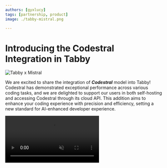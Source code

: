 ```yaml
---
authors: [gyxlucy]
tags: [partnership, product]
image: ./tabby-mistral.png

---
```




# Introducing the Codestral Integration in Tabby

![Tabby x Mistral](./tabby-mistral.png)

We are excited to share the integration of ***Codestral*** model into Tabby! 
Codestral has demonstrated exceptional performance across various coding tasks, and we are delighted to support our users in both self-hosting and accessing Codestral through its cloud API. 
This addition aims to enhance your coding experience with precision and efficiency, setting a new standard for AI-enhanced developer experience.

<video autoplay muted controls src={CodestralVideoUrl} type="video/mp4" className='w-full md:w-[620px]'/>

## What's great about Codestral?

Compared to other coding LLMs, Codestral stands out with its single model that supports both instruction-following and fill-in-the-middle compatibility. 
This is achieved by fine-tuning the base model on two data sets simultaneously. 
This dual fine-tuning strategy allows the same model to perform excellently in both code completion and conversational tasks, greatly simplifying the model deployment stack. 
This highlights an important direction we're extremely excited about from an application perspective, especially in on-prem/byoc use cases.

Besides, Codestral is trained on a diverse dataset of **80+ programming languages**, ensuring a high-quality experience for developers working with a wide range of languages.


## Get started with Codestral in Tabby

### Self-hosting Codestral

Codestral-22B is available for both Tabby completion and chat models [link](https://tabby.tabbyml.com/docs/models/). 
Please follow [Tabby Installation](https://tabby.tabbyml.com/docs/quick-start/installation/) to host Tabby and set `--model Codestral-22B --chat-model Codestral-22B`.

:::warning
Users need to respect the [Mistral AI Non-Production License (MNPL)](https://mistral.ai/news/mistral-ai-non-production-license-mnpl/) when using Codestral model.
This license allows developers to use the model for non-commercial purposes and to support research work. For other production use cases, a Mistral commercial license is required.
:::

### Access via Mistal AI API

Tabby also supports connecting to Mistral's API Platform. To use Codestral via Mistral's API, you need to first sign up for an API key from [Mistral AI](https://mistral.ai/). 
Then in Tabby, set your model configuration as below in `~/.tabby/config.toml` file ([see more](https://tabby.tabbyml.com/docs/administration/model/#mistral--codestral)).

![Codestral API in Tabby](./codestral_api.jpeg)




